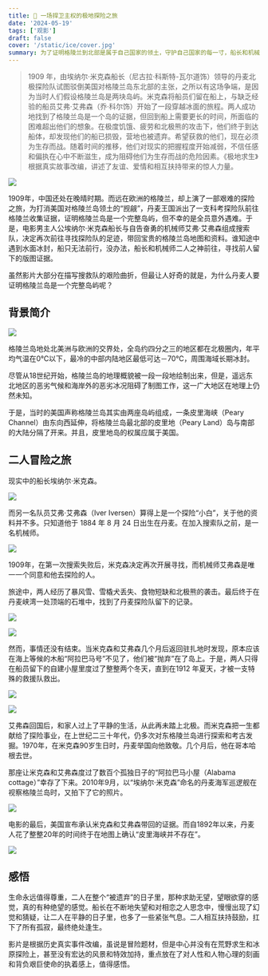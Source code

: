 ```yaml
---
title: 👏 一场捍卫主权的极地探险之旅
date: '2024-05-19'
tags: ['观影']
draft: false 
cover: '/static/ice/cover.jpg'
summary: 为了证明格陵兰到北部是属于自己国家的领土，守护自己国家的每一寸，船长和机械工两人勇闯极低深处，找到格陵兰岛并非分割的二岛，而是一个整体的证据。面对极度饥饿、疲劳以及北极熊的多次攻击，甚至船毁，营地被遗弃，他们在北极苦等近三载，船长出现幻觉，二人极度拉扯的情况下，终于在极度绝望的时候，迎来了转机。在整个历程中，二人没有失去希望，在友情、爱情和相互扶持中，希望拯救了他们，同时二人也最终收获了此次探险的价值，回到了祖国，迎来了爱情和事业的成功。
---
```


> 1909 年，由埃纳尔·米克森船长（尼古拉·科斯特-瓦尔道饰）领导的丹麦北极探险队试图驳倒美国对格陵兰岛东北部的主张，之所以有这场争端，是因为当时人们假设格陵兰岛是两块岛屿。米克森将船员们留在船上，与缺乏经验的船员艾弗·艾弗森（乔·科尔饰）开始了一段穿越冰面的旅程。两人成功地找到了格陵兰岛是一个岛的证据，但回到船上需要更长的时间，所面临的困难超出他们的想象。在极度饥饿、疲劳和北极熊的攻击下，他们终于到达船体，却发现他们的船已损毁，营地也被遗弃。希望获救的他们，现在必须为生存而战。随着时间的推移，他们对现实的把握程度开始减弱，不信任感和偏执在心中不断滋生，成为阻碍他们为生存而战的危险因素。《极地求生》根据真实故事改编，讲述了友谊、爱情和相互扶持带来的惊人力量。

![](/static/ice/727.jpg) 

1909年，中国还处在晚晴时期。而远在欧洲的格陵兰，却上演了一部艰难的探险之旅，为打消美国对格陵兰岛领土的“觊觎”，丹麦王国派出了一支科考探险队前往格陵兰收集证据，证明格陵兰岛是一个完整岛屿，但不幸的是全员意外遇难。于是，电影男主人公埃纳尔·米克森船长与自告奋勇的机械师艾弗·艾弗森组成搜索队，决定再次前往寻找探险队的足迹，带回宝贵的格陵兰岛地图和资料。谁知途中遇到水面冰封，船只无法前行，没办法，船长和机械师二人之神前往，寻找前人留下的版图证据。

虽然影片大部分在描写搜救队的艰险曲折，但最让人好奇的就是，为什么丹麦人要证明格陵兰岛是一个完整岛屿呢？

## 背景简介

![](/static/ice/p2868951128.jpg) 

格陵兰岛地处北美洲与欧洲的交界处，全岛约四分之三的地区都在北极圈内，年平均气温在0℃以下，最冷的中部内陆地区最低可达－70℃，周围海域长期冰封。

尽管从18世纪开始，格陵兰岛的地理概貌被一段一段地绘制出来，但是，遥远东北地区的恶劣气候和海岸外的恶劣冰况阻碍了制图工作，这一广大地区在地理上仍然未知。

于是，当时的美国声称格陵兰岛其实由两座岛屿组成，一条皮里海峡（Peary Channel）由东向西延伸，将格陵兰岛最北部的皮里地（Peary Land）岛与南部的大陆分隔了开来。并且，皮里地岛的权属应属于美国。

## 二人冒险之旅

现实中的船长埃纳尔·米克森。

![](/static/ice/864.jpg) 

而另一名队员艾弗·艾弗森（Iver Iversen）算得上是一个探险“小白”，关于他的资料并不多。只知道他于 1884 年 8 月 24 日出生在丹麦。在加入搜索队之前，是一名机械师。

![](/static/ice/52.png) 

1909年，在第一次搜索失败后，米克森决定再次开展寻找，而机械师艾弗森是唯一一个同意和他去探险的人。

旅途中，两人经历了暴风雪、雪橇犬丢失、食物短缺和北极熊的袭击。最后终于在丹麦峡湾一处顶端的石堆中，找到了丹麦探险队留下的记录。

![](/static/ice/p2872139589.jpg) 

![](/static/ice/p2872139587.jpg) 

然而，事情还没有结束。当米克森和艾弗森几个月后返回驻扎地时发现，原本应该在海上等候的木船“阿拉巴马号”不见了，他们被“抛弃”在了岛上。于是，两人只得在船员留下的自建小屋里度过了整整两个冬天，直到在1912 年夏天，才被一支特殊的救援队救出。

![](/static/ice/111.jpg) 

![](/static/ice/p2847231265.jpg) 

艾弗森回国后，和家人过上了平静的生活，从此再未踏上北极。而米克森把一生都献给了探险事业，在上世纪二三十年代，仍多次对东格陵兰岛进行探索和考古发掘。1970年，在米克森90岁生日时，丹麦举国向他致敬。几个月后，他在哥本哈根去世。

那座让米克森和艾弗森度过了数百个孤独日子的“阿拉巴马小屋（Alabama cottage）”幸存了下来。2010年9月，以“埃纳尔·米克森”命名的丹麦海军巡逻舰在视察格陵兰岛时，又拍下了它的照片。

![](/static/ice/96.jpeg) 

电影的最后，美国宣布承认米克森和艾弗森带回的证据。而自1892年以来，丹麦人花了整整20年的时间终于在地图上确认“皮里海峡并不存在”。

![](/static/ice/605.png) 

## 感悟

生命永远值得尊重，二人在整个“被遗弃”的日子里，那种求助无望，望眼欲穿的感觉，真的有种绝望的感觉。船长在不断地失望和对相恋之人思念中，慢慢出现了幻觉和猜疑，让二人在平静的日子里，也多了一些紧张气息。二人相互扶持鼓励，扛下了所有孤寂，最终绝处逢生。

影片是根据历史真实事件改编，虽说是冒险题材，但是中心并没有在荒野求生和冰原探险上，甚至没有宏达的风景和特效加持，重点放在了对人性和人物心理的刻画和背负艰巨使命的执着感上，值得感悟。